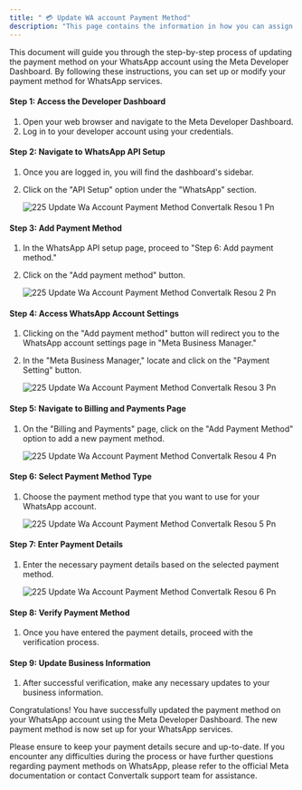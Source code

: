 ```yaml
---
title: " 💳 Update WA account Payment Method"
description: "This page contains the information in how you can assign the payment method to any WhatsApp Account"
---
```


This document will guide you through the step-by-step process of updating the payment method on your WhatsApp account using the Meta Developer Dashboard. By following these instructions, you can set up or modify your payment method for WhatsApp services.

#### **Step 1: Access the Developer Dashboard**

1. Open your web browser and navigate to the Meta Developer Dashboard.
2. Log in to your developer account using your credentials.

#### **Step 2: Navigate to WhatsApp API Setup**

1. Once you are logged in, you will find the dashboard's sidebar.
2. Click on the "API Setup" option under the "WhatsApp" section.

   ![225 Update Wa Account Payment Method  Convertalk Resou 1 Pn](/images/platform-guidelines-training/update-wa-account/225.update_wa_account_payment_method__Convertalk_resou-1.png)

#### **Step 3: Add Payment Method**

1. In the WhatsApp API setup page, proceed to "Step 6: Add payment method."
2. Click on the "Add payment method" button.

   ![225 Update Wa Account Payment Method  Convertalk Resou 2 Pn](/images/platform-guidelines-training/update-wa-account/225.update_wa_account_payment_method__Convertalk_resou-2.png)

#### **Step 4: Access WhatsApp Account Settings**

1. Clicking on the "Add payment method" button will redirect you to the WhatsApp account settings page in "Meta Business Manager."
2. In the "Meta Business Manager," locate and click on the "Payment Setting" button.

   ![225 Update Wa Account Payment Method  Convertalk Resou 3 Pn](/images/platform-guidelines-training/update-wa-account/225.update_wa_account_payment_method__Convertalk_resou-3.png)

#### **Step 5: Navigate to Billing and Payments Page**

1. On the "Billing and Payments" page, click on the "Add Payment Method" option to add a new payment method.

   ![225 Update Wa Account Payment Method  Convertalk Resou 4 Pn](/images/platform-guidelines-training/update-wa-account/225.update_wa_account_payment_method__Convertalk_resou-4.png)

#### **Step 6: Select Payment Method Type**

1. Choose the payment method type that you want to use for your WhatsApp account.

   ![225 Update Wa Account Payment Method  Convertalk Resou 5 Pn](/images/platform-guidelines-training/update-wa-account/225.update_wa_account_payment_method__Convertalk_resou-5.png)

#### **Step 7: Enter Payment Details**

1. Enter the necessary payment details based on the selected payment method.

   ![225 Update Wa Account Payment Method  Convertalk Resou 6 Pn](/images/platform-guidelines-training/update-wa-account/225.update_wa_account_payment_method__Convertalk_resou-6.png)

#### **Step 8: Verify Payment Method**

1. Once you have entered the payment details, proceed with the verification process.

#### **Step 9: Update Business Information**

1. After successful verification, make any necessary updates to your business information.

Congratulations\! You have successfully updated the payment method on your WhatsApp account using the Meta Developer Dashboard. The new payment method is now set up for your WhatsApp services.

Please ensure to keep your payment details secure and up-to-date. If you encounter any difficulties during the process or have further questions regarding payment methods on WhatsApp, please refer to the official Meta documentation or contact  Convertalk support team for assistance.